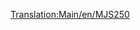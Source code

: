 [[Translation:Main/en/MJS250]]{{Template:Trains
|Image=[[File:en/Mjs250.png]]
|Cost=£9,375 ($18.750)
|Speed=80 km/h (50 mph)
|Weight=65 t
|Power=600 hp (448 kW)
|Annual=£990 ($1.980)
|Designed=1955
|Lifespan=22
|Capacity=N/A
|Description=The MJS250 is the first diesel powered engine available in [[Main/en/climate#Sub-arctic|sub-arctic]] and [[Main/en/climate#Sub-Tropical|sub-tropical]] climates. It is cheap but lacks speed and power. Upgrade away from these as soon as time and money permit it. However, a multiheaded engine out of two MJS250s will be cheaper and more powerful than a [[Main/en/Wills 2-8-0]].
|Real-life=The MJS250 resembles the Davenport 44t switcher.}}